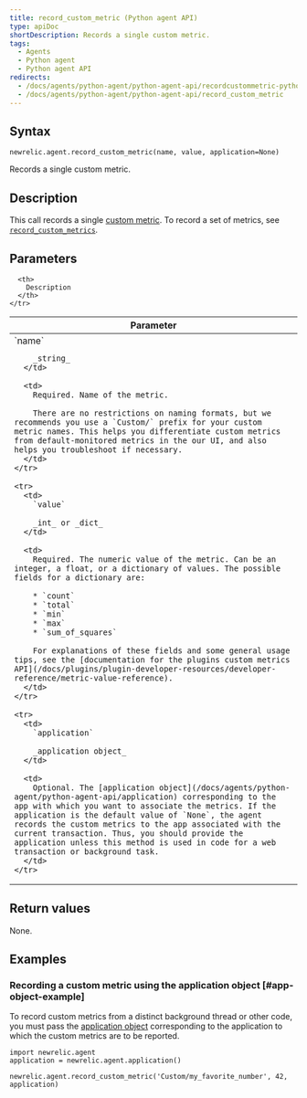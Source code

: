```yaml
---
title: record_custom_metric (Python agent API)
type: apiDoc
shortDescription: Records a single custom metric.
tags:
  - Agents
  - Python agent
  - Python agent API
redirects:
  - /docs/agents/python-agent/python-agent-api/recordcustommetric-python-agent-api
  - /docs/agents/python-agent/python-agent-api/record_custom_metric
---
```


## Syntax

```
newrelic.agent.record_custom_metric(name, value, application=None)
```

Records a single custom metric.

## Description

This call records a single [custom metric](/docs/agents/manage-apm-agents/agent-data/custom-metrics). To record a set of metrics, see [`record_custom_metrics`](/docs/agents/python-agent/python-agent-api/record_custom_metrics).

## Parameters

<Table>
  <thead>
    <tr>
      <th width="25%">
        Parameter
      </th>

      <th>
        Description
      </th>
    </tr>
  </thead>

  <tbody>
    <tr>
      <td>
        `name`

        _string_
      </td>

      <td>
        Required. Name of the metric.

        There are no restrictions on naming formats, but we recommends you use a `Custom/` prefix for your custom metric names. This helps you differentiate custom metrics from default-monitored metrics in the our UI, and also helps you troubleshoot if necessary.
      </td>
    </tr>

    <tr>
      <td>
        `value`

        _int_ or _dict_
      </td>

      <td>
        Required. The numeric value of the metric. Can be an integer, a float, or a dictionary of values. The possible fields for a dictionary are:

        * `count`
        * `total`
        * `min`
        * `max`
        * `sum_of_squares`

        For explanations of these fields and some general usage tips, see the [documentation for the plugins custom metrics API](/docs/plugins/plugin-developer-resources/developer-reference/metric-value-reference).
      </td>
    </tr>

    <tr>
      <td>
        `application`

        _application object_
      </td>

      <td>
        Optional. The [application object](/docs/agents/python-agent/python-agent-api/application) corresponding to the app with which you want to associate the metrics. If the application is the default value of `None`, the agent records the custom metrics to the app associated with the current transaction. Thus, you should provide the application unless this method is used in code for a web transaction or background task.
      </td>
    </tr>
  </tbody>
</Table>

## Return values

None.

## Examples

### Recording a custom metric using the application object [#app-object-example]

To record custom metrics from a distinct background thread or other code, you must pass the [application object](/docs/agents/python-agent/python-agent-api/application) corresponding to the application to which the custom metrics are to be reported.

```
import newrelic.agent
application = newrelic.agent.application()

newrelic.agent.record_custom_metric('Custom/my_favorite_number', 42, application)
```
